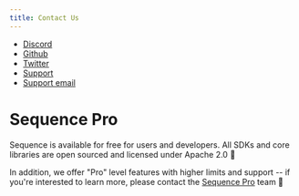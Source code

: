 ```yaml
---
title: Contact Us
---
```


- [Discord](https://discord.gg/sequence)
- [Github](https://github.com/0xsequence)
- [Twitter](https://twitter.com/0xsequence)
- [Support](https://support.sequence.xyz/en/)
- [Support email](mailto:hello@horizon.io)


# Sequence Pro

Sequence is available for free for users and developers. All SDKs and core libraries
are open sourced and licensed under Apache 2.0 🎁 

In addition, we offer "Pro" level features with higher limits and support --
if you're interested to learn more, please contact the [Sequence Pro](https://pro.sequence.xyz) team 🤩
